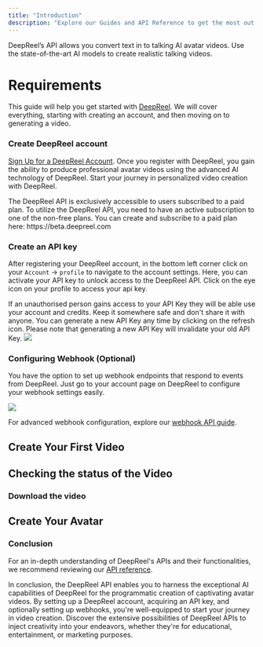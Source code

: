 ```yaml
---
title: "Introduction"
description: "Explore our Guides and API Reference to get the most out of DeepReel."
---
```


DeepReel’s API allows you convert text in to talking AI avatar videos. Use the state-of-the-art AI models to create realistic talking videos.

# Requirements

This guide will help you get started with [DeepReel](https://www.deepreel.com). We will cover everything, starting with
creating an account, and then moving on to generating a video.

### Create DeepReel account

[Sign Up for a DeepReel Account](https://beta.deepreel.com/). Once you register with DeepReel, you gain the ability to produce
professional avatar videos using the advanced AI technology of DeepReel. Start your journey in personalized video creation with
DeepReel.

<Note>
  The DeepReel API is exclusively accessible to users subscribed to a paid plan.
  To utilize the DeepReel API, you need to have an active subscription to one of
  the non-free plans. You can create and subscribe to a paid plan here:
  https://beta.deepreel.com
</Note>

### Create an API key

After registering your DeepReel account, in the bottom left corner click on your `Account` → `profile` to navigate to the
account settings.
Here, you can activate your API key to unlock access to the DeepReel API. Click on the eye icon on your profile to
access your api key.

<Warning>
  If an unauthorised person gains access to your API Key they will be able use
  your account and credits. Keep it somewhere safe and don't share it with
  anyone.
</Warning>

<Note>
  You can generate a new API Key any time by clicking on the refresh icon.
  Please note that generating a new API Key will invalidate your old API Key.
</Note>

<Frame>
  <img src="/images/missing.png" />
</Frame>

### Configuring Webhook (Optional)

You have the option to set up webhook endpoints that respond to events from DeepReel. Just go to your account page on
DeepReel to configure your webhook settings easily.

<Frame>
  <img src="/images/missing.png" />
</Frame>

For advanced webhook configuration, explore our [webhook API guide](/webhook/overview).

## Create Your First Video

<Snippet file="generate-video.mdx" />

## Checking the status of the Video

<Snippet file="checking-video-status.mdx" />

### Download the video

<Snippet file="download-video.mdx" />

## Create Your Avatar

<Snippet file="create_avatar.mdx" />

### Conclusion

For an in-depth understanding of DeepReel's APIs and their functionalities, we recommend reviewing
our [API reference](/api-reference/).

In conclusion, the DeepReel API enables you to harness the exceptional AI capabilities of DeepReel
for the programmatic creation of captivating avatar videos. By setting up a DeepReel account, acquiring an API key,
and optionally setting up webhooks, you're well-equipped to start your journey in video creation. Discover the
extensive possibilities of DeepReel APIs to inject creativity into your endeavors, whether they're for educational,
entertainment, or marketing purposes.
